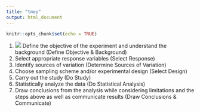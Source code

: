 ```yaml
---
title: "tmep"
output: html_document
---
```


```r
knitr::opts_chunk$set(echo = TRUE)
```



1. ![](img/conclude-communicate.png) Define the objective of the experiment and understand the background (Define Objective & Background)    
2. Select appropriate response variables (Select Response)  
3. Identify sources of variation (Determine Sources of Variation)  
4. Choose sampling scheme and/or experimental design (Select Design)  
5. Carry out the study (Do Study) 
6. Statistically analyze the data (Do Statistical Analysis)  
7. Draw conclusions from the analysis while considering limitations and the steps above as well as communicate results (Draw Conclusions & Communicate)  

